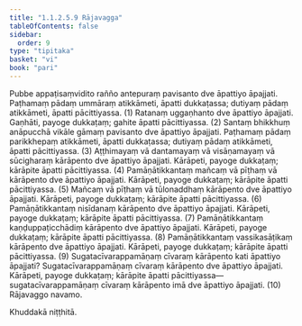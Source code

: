 ```yaml
---
title: "1.1.2.5.9 Rājavagga"
tableOfContents: false
sidebar:
  order: 9
type: "tipitaka"
basket: "vi"
book: "pari"
---
```



<DynamicBreadcrumb />

<Division number="173" book="pari" bookNo="5" page="71">

<Paragraph number="475" book="pari">
Pubbe appaṭisaṃvidito rañño antepuraṃ pavisanto dve āpattiyo āpajjati. Paṭhamaṃ pādaṃ ummāraṃ atikkāmeti, āpatti dukkaṭassa; dutiyaṃ pādaṃ atikkāmeti, āpatti pācittiyassa. (1)
</Paragraph>

<Paragraph number="476" book="pari">
Ratanaṃ uggaṇhanto dve āpattiyo āpajjati. Gaṇhāti, payoge dukkaṭaṃ; gahite āpatti pācittiyassa. (2)
</Paragraph>

<Paragraph number="477" book="pari">
Santaṃ bhikkhuṃ anāpucchā vikāle gāmaṃ pavisanto dve āpattiyo āpajjati. Paṭhamaṃ pādaṃ parikkhepaṃ atikkāmeti, āpatti dukkaṭassa; dutiyaṃ pādaṃ atikkāmeti, āpatti pācittiyassa. (3)
</Paragraph>

<Paragraph number="478" book="pari">
Aṭṭhimayaṃ vā dantamayaṃ vā visāṇamayaṃ vā sūcigharaṃ kārāpento dve āpattiyo āpajjati. Kārāpeti, payoge dukkaṭaṃ; kārāpite āpatti pācittiyassa. (4)
</Paragraph>

<Paragraph number="479" book="pari">
Pamāṇātikkantaṃ mañcaṃ vā pīṭhaṃ vā kārāpento dve āpattiyo āpajjati. Kārāpeti, payoge dukkaṭaṃ; kārāpite āpatti pācittiyassa. (5)
</Paragraph>

<Paragraph number="480" book="pari">
Mañcaṃ vā pīṭhaṃ vā tūlonaddhaṃ kārāpento dve āpattiyo āpajjati. Kārāpeti, payoge dukkaṭaṃ; kārāpite āpatti pācittiyassa. (6)
</Paragraph>

<Paragraph number="481" book="pari">
Pamāṇātikkantaṃ nisīdanaṃ kārāpento dve āpattiyo āpajjati. Kārāpeti, payoge dukkaṭaṃ; kārāpite āpatti pācittiyassa. (7)
</Paragraph>

<Paragraph number="482" book="pari">
Pamāṇātikkantaṃ kaṇḍuppaṭicchādiṃ kārāpento dve āpattiyo āpajjati. Kārāpeti, payoge dukkaṭaṃ; kārāpite āpatti pācittiyassa. (8)
</Paragraph>

<Paragraph number="483" book="pari">
Pamāṇātikkantaṃ vassikasāṭikaṃ kārāpento dve āpattiyo āpajjati. Kārāpeti, payoge dukkaṭaṃ; kārāpite āpatti pācittiyassa. (9)
</Paragraph>

<Paragraph number="484" book="pari">
Sugatacīvarappamāṇaṃ cīvaraṃ kārāpento kati āpattiyo āpajjati? Sugatacīvarappamāṇaṃ cīvaraṃ kārāpento dve āpattiyo āpajjati. Kārāpeti, payoge dukkaṭaṃ; kārāpite āpatti pācittiyassa—  sugatacīvarappamāṇaṃ cīvaraṃ kārāpento imā dve āpattiyo āpajjati. (10)

</Paragraph>
</Division>

<Paragraph number="485" type="center" book="pari">
Rājavaggo navamo.

  
Khuddakā niṭṭhitā.
</Paragraph>